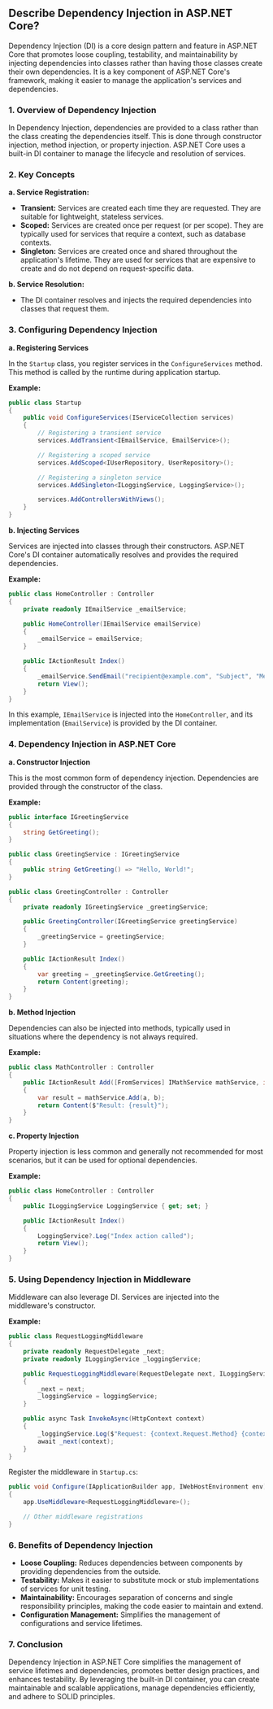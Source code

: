 ## Describe Dependency Injection in ASP.NET Core?
Dependency Injection (DI) is a core design pattern and feature in ASP.NET Core that promotes loose coupling, testability, and maintainability by injecting dependencies into classes rather than having those classes create their own dependencies. It is a key component of ASP.NET Core's framework, making it easier to manage the application's services and dependencies.

### **1. Overview of Dependency Injection**

In Dependency Injection, dependencies are provided to a class rather than the class creating the dependencies itself. This is done through constructor injection, method injection, or property injection. ASP.NET Core uses a built-in DI container to manage the lifecycle and resolution of services.

### **2. Key Concepts**

**a. Service Registration:**
- **Transient:** Services are created each time they are requested. They are suitable for lightweight, stateless services.
- **Scoped:** Services are created once per request (or per scope). They are typically used for services that require a context, such as database contexts.
- **Singleton:** Services are created once and shared throughout the application's lifetime. They are used for services that are expensive to create and do not depend on request-specific data.

**b. Service Resolution:**
- The DI container resolves and injects the required dependencies into classes that request them.

### **3. Configuring Dependency Injection**

**a. Registering Services**

In the `Startup` class, you register services in the `ConfigureServices` method. This method is called by the runtime during application startup.

**Example:**

```csharp
public class Startup
{
    public void ConfigureServices(IServiceCollection services)
    {
        // Registering a transient service
        services.AddTransient<IEmailService, EmailService>();

        // Registering a scoped service
        services.AddScoped<IUserRepository, UserRepository>();

        // Registering a singleton service
        services.AddSingleton<ILoggingService, LoggingService>();

        services.AddControllersWithViews();
    }
}
```

**b. Injecting Services**

Services are injected into classes through their constructors. ASP.NET Core's DI container automatically resolves and provides the required dependencies.

**Example:**

```csharp
public class HomeController : Controller
{
    private readonly IEmailService _emailService;

    public HomeController(IEmailService emailService)
    {
        _emailService = emailService;
    }

    public IActionResult Index()
    {
        _emailService.SendEmail("recipient@example.com", "Subject", "Message body");
        return View();
    }
}
```

In this example, `IEmailService` is injected into the `HomeController`, and its implementation (`EmailService`) is provided by the DI container.

### **4. Dependency Injection in ASP.NET Core**

**a. Constructor Injection**

This is the most common form of dependency injection. Dependencies are provided through the constructor of the class.

**Example:**

```csharp
public interface IGreetingService
{
    string GetGreeting();
}

public class GreetingService : IGreetingService
{
    public string GetGreeting() => "Hello, World!";
}

public class GreetingController : Controller
{
    private readonly IGreetingService _greetingService;

    public GreetingController(IGreetingService greetingService)
    {
        _greetingService = greetingService;
    }

    public IActionResult Index()
    {
        var greeting = _greetingService.GetGreeting();
        return Content(greeting);
    }
}
```

**b. Method Injection**

Dependencies can also be injected into methods, typically used in situations where the dependency is not always required.

**Example:**

```csharp
public class MathController : Controller
{
    public IActionResult Add([FromServices] IMathService mathService, int a, int b)
    {
        var result = mathService.Add(a, b);
        return Content($"Result: {result}");
    }
}
```

**c. Property Injection**

Property injection is less common and generally not recommended for most scenarios, but it can be used for optional dependencies.

**Example:**

```csharp
public class HomeController : Controller
{
    public ILoggingService LoggingService { get; set; }

    public IActionResult Index()
    {
        LoggingService?.Log("Index action called");
        return View();
    }
}
```

### **5. Using Dependency Injection in Middleware**

Middleware can also leverage DI. Services are injected into the middleware's constructor.

**Example:**

```csharp
public class RequestLoggingMiddleware
{
    private readonly RequestDelegate _next;
    private readonly ILoggingService _loggingService;

    public RequestLoggingMiddleware(RequestDelegate next, ILoggingService loggingService)
    {
        _next = next;
        _loggingService = loggingService;
    }

    public async Task InvokeAsync(HttpContext context)
    {
        _loggingService.Log($"Request: {context.Request.Method} {context.Request.Path}");
        await _next(context);
    }
}
```

Register the middleware in `Startup.cs`:

```csharp
public void Configure(IApplicationBuilder app, IWebHostEnvironment env)
{
    app.UseMiddleware<RequestLoggingMiddleware>();

    // Other middleware registrations
}
```

### **6. Benefits of Dependency Injection**

- **Loose Coupling:** Reduces dependencies between components by providing dependencies from the outside.
- **Testability:** Makes it easier to substitute mock or stub implementations of services for unit testing.
- **Maintainability:** Encourages separation of concerns and single responsibility principles, making the code easier to maintain and extend.
- **Configuration Management:** Simplifies the management of configurations and service lifetimes.

### **7. Conclusion**

Dependency Injection in ASP.NET Core simplifies the management of service lifetimes and dependencies, promotes better design practices, and enhances testability. By leveraging the built-in DI container, you can create maintainable and scalable applications, manage dependencies efficiently, and adhere to SOLID principles.